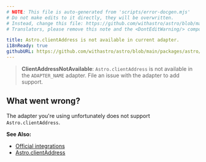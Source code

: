 ```yaml
---
# NOTE: This file is auto-generated from 'scripts/error-docgen.mjs'
# Do not make edits to it directly, they will be overwritten.
# Instead, change this file: https://github.com/withastro/astro/blob/main/packages/astro/src/core/errors/errors-data.ts
# Translators, please remove this note and the <DontEditWarning/> component.

title: Astro.clientAddress is not available in current adapter.
i18nReady: true
githubURL: https://github.com/withastro/astro/blob/main/packages/astro/src/core/errors/errors-data.ts
---
```


<DontEditWarning />


> **ClientAddressNotAvailable**: `Astro.clientAddress` is not available in the `ADAPTER_NAME` adapter. File an issue with the adapter to add support.
## What went wrong?
The adapter you're using unfortunately does not support `Astro.clientAddress`.

**See Also:**
-  [Official integrations](/en/guides/integrations-guide/#official-integrations)
-  [Astro.clientAddress](/en/reference/api-reference/#astroclientaddress)


